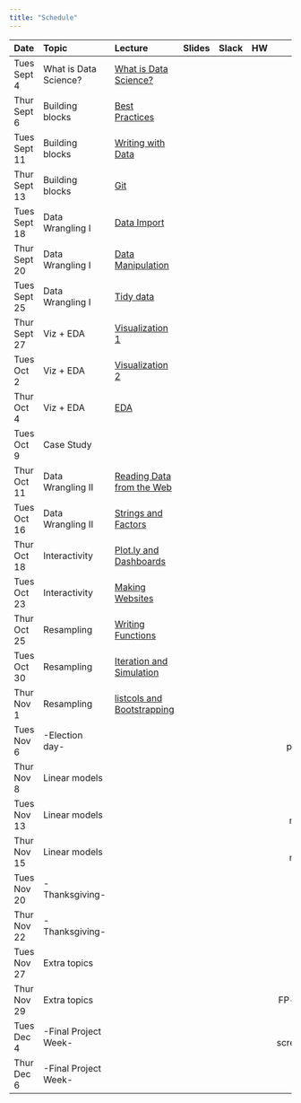 ```yaml
---
title: "Schedule"
---
```


| Date          | Topic                 | Lecture                                                       | Slides                                                                        |  Slack                                          | HW                                                         |  Project |
|:------------- |:--------------------- |:--------------------------------------------------------------|:-----------------------------------------------------------------------------:|:-----------------------------------------------:|:----------------------------------------------------------:| --------:|
| Tues Sept 4   | What is Data Science? | [What is Data Science?](what_is_ds_i.html)                    | [<i class="fas fa-desktop fa-lg"></i>](slides/what_is_data_science_i.pdf)     | [<i class="fab fa-slack fa-lg"></i>](link)      | [<i class="far fa-file-code fa-lg"></i>](homework_0.html)  |     |   
| Thur Sept 6   | Building blocks       | [Best Practices](best_practices.html)                         | [<i class="fas fa-desktop fa-lg"></i>](slides/best_practices.pdf)             | [<i class="fab fa-slack fa-lg"></i>](link)      |                                                            |     |
| Tues Sept 11  | Building blocks       | [Writing with Data](writing_with_data.html)                   | [<i class="fas fa-desktop fa-lg"></i>](slides/writing_with_data.pdf)          | [<i class="fab fa-slack fa-lg"></i>](link)      |                                                            |     |
| Thur Sept 13  | Building blocks       | [Git](git.html)                                               | [<i class="fas fa-desktop fa-lg"></i>](slides/git.pdf)                        | [<i class="fab fa-slack fa-lg"></i>](link)      | [<i class="far fa-file-code fa-lg"></i>](homework_1.html)  |     |   
| Tues Sept 18  | Data Wrangling I      | [Data Import](data_import.html)                               | [<i class="fas fa-desktop fa-lg"></i>](slides/data_import.pdf)                | [<i class="fab fa-slack fa-lg"></i>](link)      |                                                            |     |
| Thur Sept 20  | Data Wrangling I      | [Data Manipulation](data_manipulation.html)                   | [<i class="fas fa-desktop fa-lg"></i>](slides/data_manipulation.pdf)          | [<i class="fab fa-slack fa-lg"></i>](link)      |                                                            |     |
| Tues Sept 25  | Data Wrangling I      | [Tidy data](tidy_data.html)                                   | [<i class="fas fa-desktop fa-lg"></i>](slides/tidy_data.pdf)                  | [<i class="fab fa-slack fa-lg"></i>](link)      | [<i class="far fa-file-code fa-lg"></i>](homework_2.html)  |     |   
| Thur Sept 27  | Viz + EDA             | [Visualization 1](visualization.html)                         | [<i class="fas fa-desktop fa-lg"></i>](slides/visualization_1.pdf)            | [<i class="fab fa-slack fa-lg"></i>](link)      |                                                            |     |
| Tues Oct 2    | Viz + EDA             | [Visualization 2](visualization.html)                         | [<i class="fas fa-desktop fa-lg"></i>](slides/visualization_2.pdf)            | [<i class="fab fa-slack fa-lg"></i>](link)      |                                                            |     |
| Thur Oct 4    | Viz + EDA             | [EDA](exploratory_analysis.html)                              | [<i class="fas fa-desktop fa-lg"></i>](slides/exploratory_analysis.pdf)       | [<i class="fab fa-slack fa-lg"></i>](link)      | [<i class="far fa-file-code fa-lg"></i>](homework_3.html)  |     |   
| Tues Oct 9    | Case Study            |                                                               | [<i class="fas fa-desktop fa-lg"></i>](link)                                  | [<i class="fab fa-slack fa-lg"></i>](link)      |                                                            |     |
| Thur Oct 11   | Data Wrangling II     | [Reading Data from the Web](reading_data_from_the_web.html)   | [<i class="fas fa-desktop fa-lg"></i>](slides/reading_data_from_the_web.pdf)  | [<i class="fab fa-slack fa-lg"></i>](link)      |                                                            |     |
| Tues Oct 16   | Data Wrangling II     | [Strings and Factors](strings_and_factors.html)               | [<i class="fas fa-desktop fa-lg"></i>](slides/strings_and_factors.pdf)        | [<i class="fab fa-slack fa-lg"></i>](link)      |                                                            | MT  |
| Thur Oct 18   | Interactivity         | [Plot.ly and Dashboards](plotly_and_dashboards.html)          | [<i class="fas fa-desktop fa-lg"></i>](slides/plotly_and_dashboards.pdf)      | [<i class="fab fa-slack fa-lg"></i>](link)      |                                                            |     |
| Tues Oct 23   | Interactivity         | [Making Websites](making_websites.html)                       | [<i class="fas fa-desktop fa-lg"></i>](slides/making_websites.pdf)            | [<i class="fab fa-slack fa-lg"></i>](link)      | [<i class="far fa-file-code fa-lg"></i>](homework_4.html)     | FP  |
| Thur Oct 25   | Resampling            | [Writing Functions](writing_functions.html)                   | [<i class="fas fa-desktop fa-lg"></i>](link)  | [<i class="fab fa-slack fa-lg"></i>](link)      |      |     |
| Tues Oct 30   | Resampling            | [Iteration and Simulation](iteration_and_simulation.html)     | [<i class="fas fa-desktop fa-lg"></i>](slides/iteration_and_simulation.pdf)   | [<i class="fab fa-slack fa-lg"></i>](link)      |      |     |
| Thur Nov 1    | Resampling            | [listcols and Bootstrapping](listcols_and_bootstrapping.html) | [<i class="fas fa-desktop fa-lg"></i>](slides/listcols_and_bootstrapping.pdf) | [<i class="fab fa-slack fa-lg"></i>](link)      | [<i class="far fa-file-code fa-lg"></i>](homework_5.html)  |     |
| Tues Nov 6    | -Election day-        |         |                                               |                                                 |      | FP-proposal   |
| Thur Nov 8    | Linear models         |         | [<i class="fas fa-desktop fa-lg"></i>](link)  | [<i class="fab fa-slack fa-lg"></i>](link)      |      |     |
| Tues Nov 13   | Linear models         |         | [<i class="fas fa-desktop fa-lg"></i>](link)  | [<i class="fab fa-slack fa-lg"></i>](link)      |      | FP- meeting   |
| Thur Nov 15   | Linear models         |         | [<i class="fas fa-desktop fa-lg"></i>](link)  | [<i class="fab fa-slack fa-lg"></i>](link)      | [<i class="far fa-file-code fa-lg"></i>](homework_6.html)  | FP- meeting   |
| Tues Nov 20   | -Thanksgiving-        |         |                                               |                                                 |      |     |
| Thur Nov 22   | -Thanksgiving-        |         |                                               |                                                 |      |     |
| Tues Nov 27   | Extra topics          |         | [<i class="fas fa-desktop fa-lg"></i>](link)  | [<i class="fab fa-slack fa-lg"></i>](link)      |      |     |
| Thur Nov 29   | Extra topics          |         | [<i class="fas fa-desktop fa-lg"></i>](link)  | [<i class="fab fa-slack fa-lg"></i>](link)      | [<i class="far fa-file-code fa-lg"></i>](homework_7.html)  | FP- report   |
| Tues Dec 4    | -Final Project Week-  |         |                                               |                                                 |      | FP- screencast   |
| Thur Dec 6    | -Final Project Week-  |         |                                               |                                                 |      |     |

